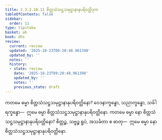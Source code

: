 ```yaml
---
title: 2.3.2.10.11 စိတ္တသံသဋ္ဌသမုဋ္ဌာနာနုပရိဝတ္တိဒုက
tableOfContents: false
sidebar:
  order: 11
type: tipitaka
basket: ab
book: dhs
review:
  current: review
  updated: '2025-10-23T09:20:48.961398'
  updated_by: ''
  notes: ''
  history:
  - state: review
    date: '2025-10-23T09:20:48.961398'
    updated_by: ''
    notes: ''
    previous_state: draft
---
```



<ReviewStatus review={frontmatter.review} showDetails={true} />

<HypothesisAnnotation frontmatter={frontmatter} />

<DynamicBreadcrumb />

<Division number="1211" book="dhs" e="ch" v="29" p="239">

<Paragraph number="1907" book="dhs">
ကတမေ ဓမ္မာ စိတ္တသံသဋ္ဌသမုဋ္ဌာနာနုပရိဝတ္တိနော? ဝေဒနာက္ခန္ဓော, သညာက္ခန္ဓော, သင်္ခါရက္ခန္ဓော—  ဣမေ ဓမ္မာ စိတ္တသံသဋ္ဌသမုဋ္ဌာနာနုပရိဝတ္တိနော.
</Paragraph>

</Division>
<Division number="1212" book="dhs" e="ch" v="29" p="240">

<Paragraph number="1908" book="dhs">
ကတမေ ဓမ္မာ နော စိတ္တသံသဋ္ဌသမုဋ္ဌာနာနုပရိဝတ္တိနော? စိတ္တဉ္စ, သဗ္ဗဉ္စ ရူပံ, အသင်္ခတာ စ ဓာတု—  ဣမေ ဓမ္မာ နော စိတ္တသံသဋ္ဌသမုဋ္ဌာနာနုပရိဝတ္တိနော.
</Paragraph>
</Division>